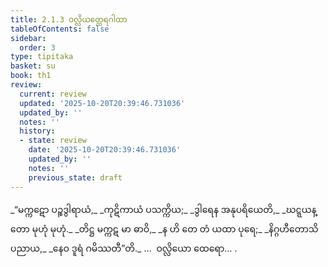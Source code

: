```yaml
---
title: 2.1.3 ဝလ္လိယတ္ထေရဂါထာ
tableOfContents: false
sidebar:
  order: 3
type: tipitaka
basket: su
book: th1
review:
  current: review
  updated: '2025-10-20T20:39:46.731036'
  updated_by: ''
  notes: ''
  history:
  - state: review
    date: '2025-10-20T20:39:46.731036'
    updated_by: ''
    notes: ''
    previous_state: draft
---
```



<DynamicBreadcrumb />


<ReviewStatus review={frontmatter.review} showDetails={true} />

<HypothesisAnnotation frontmatter={frontmatter} />

<Division number="125" book="th1" e="ch" v="19" p="247">

<Paragraph number="280" type="verses" book="th1">
_“မက္ကဋော ပဉ္စဒွါရာယံ,_  
_ကုဋိကာယံ ပသက္ကိယ;_  
_ဒွါရေန အနုပရိယေတိ,_  
_ဃဋ္ဋယန္တော မုဟုံ မုဟုံ._  

</Paragraph>

</Division>
<Division number="126" book="th1" e="ch" v="19" p="247">

<Paragraph number="281" type="verses" book="th1">
_တိဋ္ဌ မက္ကဋ မာ ဓာဝိ,_  
_န ဟိ တေ တံ ယထာ ပုရေ;_  
_နိဂ္ဂဟီတောသိ ပညာယ,_  
_နေဝ ဒူရံ ဂမိဿတီ”တိ._  


</Paragraph>
</Division>

<Paragraph number="282" type="center" book="th1">
…  ဝလ္လိယော ထေရော… .
</Paragraph>